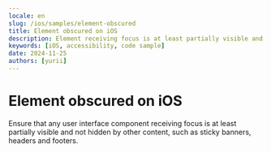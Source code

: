 ```yaml
---
locale: en
slug: /ios/samples/element-obscured
title: Element obscured on iOS
description: Element receiving focus is at least partially visible and not obscured by other content.
keywords: [iOS, accessibility, code sample]
date: 2024-11-25
authors: [yurii]
---
```


# Element obscured on iOS

Ensure that any user interface component receiving focus is at least partially visible and not hidden by other content, such as sticky banners, headers and footers.

<CodeSample id="element-obscured" framework="ios" locale="en"/>
